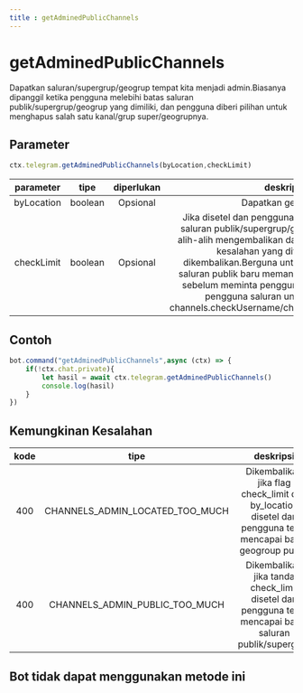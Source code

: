 ```yaml
---
title : getAdminedPublicChannels
---
```

# getAdminedPublicChannels
Dapatkan saluran/supergrup/geogrup tempat kita menjadi admin.Biasanya dipanggil ketika pengguna melebihi batas saluran publik/supergrup/geogrup yang dimiliki, dan pengguna diberi pilihan untuk menghapus salah satu kanal/grup super/geogrupnya.
## Parameter
```ts
ctx.telegram.getAdminedPublicChannels(byLocation,checkLimit)
```
| parameter | tipe | diperlukan | deskripsi | 
| :----: | :---: | :-----: | :---------: |
| byLocation | boolean | Opsional | Dapatkan geogroup. | 
| checkLimit | boolean | Opsional | Jika disetel dan pengguna telah mencapai batas saluran publik/supergrup/geogroup yang dimiliki, alih-alih mengembalikan daftar saluran, salah satu kesalahan yang ditentukan akan dikembalikan.Berguna untuk memeriksa apakah saluran publik baru memang dapat dibuat, bahkan sebelum meminta pengguna memasukkan nama pengguna saluran untuk digunakan di channels.checkUsername/channels.updateUsername. | 

## Contoh
```ts highlight="3"
bot.command("getAdminedPublicChannels",async (ctx) => {
    if(!ctx.chat.private){
        let hasil = await ctx.telegram.getAdminedPublicChannels()
        console.log(hasil)
    }
})
```
## Kemungkinan Kesalahan

| kode | tipe | deskripsi |
| :---: | :---: | :------:|
| 400 | CHANNELS_ADMIN_LOCATED_TOO_MUCH | Dikembalikan jika flag check_limit dan by_location disetel dan pengguna telah mencapai batas geogroup publik |
| 400 | CHANNELS_ADMIN_PUBLIC_TOO_MUCH | Dikembalikan jika tanda check_limit disetel dan pengguna telah mencapai batas saluran publik/supergrup |

## Bot tidak dapat menggunakan metode ini